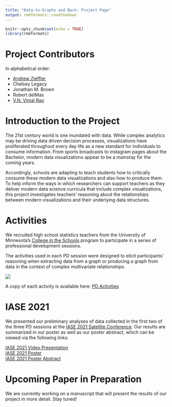```yaml
---
title: "Data-to-Graphs and Back: Project Page"
output: rmdformats::readthedown
---
```


```r
knitr::opts_chunk$set(echo = TRUE)
library(rmdformats)
```

# Project Contributors

In alphabetical order: 

- [Andrew Zieffler](https://www.datadreaming.org/top/about/)
- Chelsey Legacy
- Jonathan M. Brown
- Robert delMas
- [V.N. Vimal Rao](https://raovnv.github.io/research.html)

# Introduction to the Project

The 21st century world is one inundated with data. While complex analytics may be driving data driven decision processes, visualizations have proliferated throughout every day life as a new standard for individuals to consume information. From sports broadcasts to instagram pages about the Bachelor, modern data visualizations appear to be a mainstay for the coming years. 

Accordingly, schools are adapting to teach students how to critically consume these modern data visualizations and also how to produce them. To help inform the ways in which researchers can support teachers as they deliver modern data science curricula that include complex visualizations, this project investigates teachers' reasoning about the relationships between modern visualizations and their underlying data structures. 

# Activities

We recruited high school statistics teachers from the University of Minnesota's [College in the Schools](https://ccaps.umn.edu/college-in-the-schools) program to participate in a series of professional development sessions. 

The activities used in each PD session were designed to elicit participants’ reasoning when extracting data from a graph or producing a graph from data in the context of complex multivariate relationships.

<img src="img/activityschedule.jpg" />

A copy of each activity is available here: [PD Activities](https://github.com/RaoVNV/Data-to-Graphs/activities)

# IASE 2021

We presented our preliminary analyses of data collected in the first two of the three PD sessions at the [IASE 2021 Satellite Conference](https://iase-web.org/conference/satellite21/). Our results are summarized in our poster as well as our poster abstract, which can be viewed via the following links: 

[IASE 2021 Video Presentation](https://youtu.be/XYyzb3Bpp90)
<br>
[IASE 2021 Poster](https://github.com/RaoVNV/Data-to-Graphs/blob/main/iase-2021-poster.pdf)
<br>
[IASE 2021 Poster Abstract](https://github.com/RaoVNV/Data-to-Graphs/blob/main/IASE-2021-Final-Abstract.pdf) 

# Upcoming Paper in Preparation

We are currently working on a manuscript that will present the results of our project in more detail. Stay tuned!
